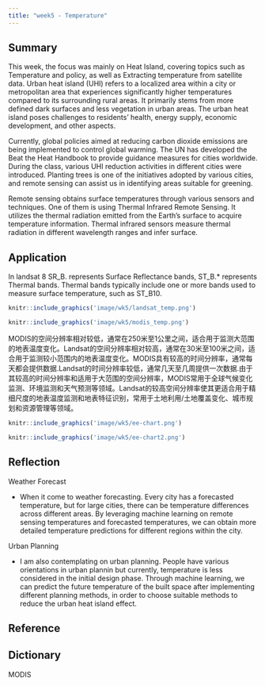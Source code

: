 ```yaml
---
title: "week5 - Temperature"
---
```


## Summary

This week, the focus was mainly on Heat Island, covering topics such as Temperature and policy, as well as Extracting temperature from satellite data. Urban heat island (UHI) refers to a localized area within a city or metropolitan area that experiences significantly higher temperatures compared to its surrounding rural areas. It primarily stems from more defined dark surfaces and less vegetation in urban areas. The urban heat island poses challenges to residents' health, energy supply, economic development, and other aspects.

Currently, global policies aimed at reducing carbon dioxide emissions are being implemented to control global warming. The UN has developed the Beat the Heat Handbook to provide guidance measures for cities worldwide. During the class, various UHI reduction activities in different cities were introduced. Planting trees is one of the initiatives adopted by various cities, and remote sensing can assist us in identifying areas suitable for greening.

Remote sensing obtains surface temperatures through various sensors and techniques. One of them is using Thermal Infrared Remote Sensing. It utilizes the thermal radiation emitted from the Earth's surface to acquire temperature information. Thermal infrared sensors measure thermal radiation in different wavelength ranges and infer surface.

## Application

In landsat 8 SR_B. represents Surface Reflectance bands, ST_B.\* represents Thermal bands. Thermal bands typically include one or more bands used to measure surface temperature, such as ST_B10.

```r
knitr::include_graphics('image/wk5/landsat_temp.png')

```

```r
knitr::include_graphics('image/wk5/modis_temp.png')

```

MODIS的空间分辨率相对较低，通常在250米至1公里之间，适合用于监测大范围的地表温度变化。Landsat的空间分辨率相对较高，通常在30米至100米之间，适合用于监测较小范围内的地表温度变化。MODIS具有较高的时间分辨率，通常每天都会提供数据.Landsat的时间分辨率较低，通常几天至几周提供一次数据.由于其较高的时间分辨率和适用于大范围的空间分辨率，MODIS常用于全球气候变化监测、环境监测和天气预测等领域。Landsat的较高空间分辨率使其更适合用于精细尺度的地表温度监测和地表特征识别，常用于土地利用/土地覆盖变化、城市规划和资源管理等领域。

```r
knitr::include_graphics('image/wk5/ee-chart.png')

```

```r
knitr::include_graphics('image/wk5/ee-chart2.png')

```

## Reflection

Weather Forecast

-   When it come to weather forecasting. Every city has a forecasted temperature, but for large cities, there can be temperature differences across different areas. By leveraging machine learning on remote sensing temperatures and forecasted temperatures, we can obtain more detailed temperature predictions for different regions within the city.

Urban Planning

-   I am also contemplating on urban planning. People have various orientations in urban plannin but currently, temperature is less considered in the initial design phase. Through machine learning, we can predict the future temperature of the built space after implementing different planning methods, in order to choose suitable methods to reduce the urban heat island effect.

## Reference

## Dictionary

MODIS
